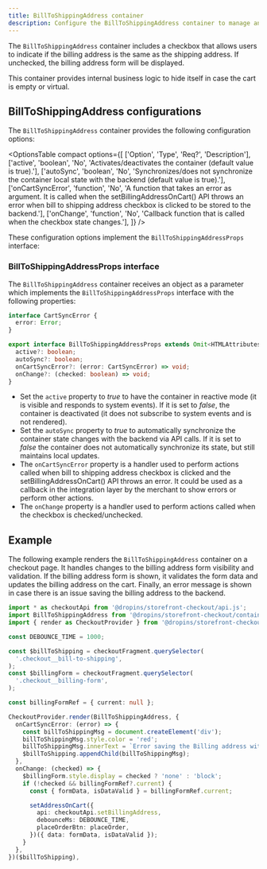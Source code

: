 ```yaml
---
title: BillToShippingAddress container
description: Configure the BillToShippingAddress container to manage and display the billing address form during checkout.
---
```



The `BillToShippingAddress` container includes a checkbox that allows users to indicate if the billing address is the same as the shipping address. If unchecked, the billing address form will be displayed.

This container provides internal business logic to hide itself in case the cart is empty or virtual.

## BillToShippingAddress configurations

The `BillToShippingAddress` container provides the following configuration options:

<OptionsTable
  compact
  options={[
    ['Option', 'Type', 'Req?', 'Description'],
    ['active', 'boolean', 'No', 'Activates/deactivates the container (default value is true).'],
    ['autoSync', 'boolean', 'No', 'Synchronizes/does not synchronize the container local state with the backend (default value is true).'],
    ['onCartSyncError', 'function', 'No', 'A function that takes an error as argument. It is called when the setBillingAddressOnCart() API throws an error when bill to shipping address checkbox is clicked to be stored to the backend.'],
    ['onChange', 'function', 'No', 'Callback function that is called when the checkbox state changes.'],
  ]}
/>

These configuration options implement the `BillToShippingAddressProps` interface:

### BillToShippingAddressProps interface

The `BillToShippingAddress` container receives an object as a parameter which implements the `BillToShippingAddressProps` interface with the following properties:

```ts
interface CartSyncError {
  error: Error;
}

export interface BillToShippingAddressProps extends Omit<HTMLAttributes<HTMLDivElement>, 'onChange'> {
  active?: boolean;
  autoSync?: boolean;
  onCartSyncError?: (error: CartSyncError) => void;
  onChange?: (checked: boolean) => void;
}
```

- Set the `active` property to _true_ to have the container in reactive mode (it is visible and responds to system events). If it is set to _false_, the container is deactivated (it does not subscribe to system events and is not rendered).
- Set the `autoSync` property to _true_ to automatically synchronize the container state changes with the backend via API calls. If it is set to _false_ the container does not automatically synchronize its state, but still maintains local updates.
- The `onCartSyncError` property is a handler used to perform actions called when bill to shipping address checkbox is clicked and the setBillingAddressOnCart() API throws an error. It could be used as a callback in the integration layer by the merchant to show errors or perform other actions.
- The `onChange` property is a handler used to perform actions called when the checkbox is checked/unchecked.

## Example

The following example renders the `BillToShippingAddress` container on a checkout page. It handles changes to the billing address form visibility and validation. If the billing address form is shown, it validates the form data and updates the billing address on the cart. Finally, an error message is shown in case there is an issue saving the billing address to the backend.

```ts
import * as checkoutApi from '@dropins/storefront-checkout/api.js';
import BillToShippingAddress from '@dropins/storefront-checkout/containers/BillToShippingAddress.js';
import { render as CheckoutProvider } from '@dropins/storefront-checkout/render.js';

const DEBOUNCE_TIME = 1000;

const $billToShipping = checkoutFragment.querySelector(
  '.checkout__bill-to-shipping',
);
const $billingForm = checkoutFragment.querySelector(
  '.checkout__billing-form',
);

const billingFormRef = { current: null };

CheckoutProvider.render(BillToShippingAddress, {
  onCartSyncError: (error) => {
    const billToShippingMsg = document.createElement('div');
    billToShippingMsg.style.color = 'red';
    billToShippingMsg.innerText = `Error saving the Billing address with the Shipping address information: ${error.message}`;
    $billToShipping.appendChild(billToShippingMsg);
  },
  onChange: (checked) => {
    $billingForm.style.display = checked ? 'none' : 'block';
    if (!checked && billingFormRef?.current) {
      const { formData, isDataValid } = billingFormRef.current;

      setAddressOnCart({
        api: checkoutApi.setBillingAddress,
        debounceMs: DEBOUNCE_TIME,
        placeOrderBtn: placeOrder,
      })({ data: formData, isDataValid });
    }
  },
})($billToShipping),
```